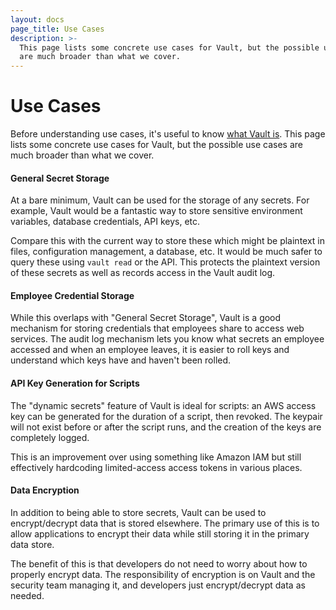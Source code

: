 ```yaml
---
layout: docs
page_title: Use Cases
description: >-
  This page lists some concrete use cases for Vault, but the possible use cases
  are much broader than what we cover.
---
```


# Use Cases

Before understanding use cases, it's useful to know [what Vault is](https://learn.hashicorp.com/collections/vault/getting-started).
This page lists some concrete use cases for Vault, but the possible use cases are
much broader than what we cover.

#### General Secret Storage

At a bare minimum, Vault can be used for the storage of any secrets. For
example, Vault would be a fantastic way to store sensitive environment variables,
database credentials, API keys, etc.

Compare this with the current way to store these which might be
plaintext in files, configuration management, a database, etc. It would be
much safer to query these using `vault read` or the API. This protects
the plaintext version of these secrets as well as records access in the Vault
audit log.

#### Employee Credential Storage

While this overlaps with "General Secret Storage", Vault is a good mechanism
for storing credentials that employees share to access web services. The
audit log mechanism lets you know what secrets an employee accessed and
when an employee leaves, it is easier to roll keys and understand which keys
have and haven't been rolled.

#### API Key Generation for Scripts

The "dynamic secrets" feature of Vault is ideal for scripts: an AWS
access key can be generated for the duration of a script, then revoked.
The keypair will not exist before or after the script runs, and the
creation of the keys are completely logged.

This is an improvement over using something like Amazon IAM but still
effectively hardcoding limited-access access tokens in various places.

#### Data Encryption

In addition to being able to store secrets, Vault can be used to
encrypt/decrypt data that is stored elsewhere. The primary use of this is
to allow applications to encrypt their data while still storing it in the
primary data store.

The benefit of this is that developers do not need to worry about how to
properly encrypt data. The responsibility of encryption is on Vault
and the security team managing it, and developers just encrypt/decrypt
data as needed.

